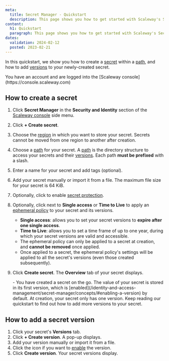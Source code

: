 ```yaml
---
meta:
  title: Secret Manager - Quickstart
  description: This page shows you how to get started with Scaleway's Secret Manager.
content:
  h1: Quickstart
  paragraph: This page shows you how to get started with Scaleway's Secret Manager.
dates:
  validation: 2024-02-12
  posted: 2023-02-21
---
```


In this quickstart, we show you how to create a [secret](/identity-and-access-management/secret-manager/concepts/#secret) within a [path](/identity-and-access-management/secret-manager/concepts/#path), and how to add [versions](/identity-and-access-management/secret-manager/concepts/#version) to your newly-created secret.

<Macro id="iam-requirements" />

<Message type="requirement">
  You have an account and are logged into the [Scaleway console](https://console.scaleway.com)
</Message>


## How to create a secret


1. Click **Secret Manager** in the **Security and Identity** section of the [Scaleway console](https://console.scaleway.com/) side menu.
2. Click **+ Create secret**.
3. Choose the [region](/identity-and-access-management/secret-manager/concepts/#region) in which you want to store your secret.
    <Message type="important">
     Secrets cannot be moved from one region to another after creation.
    </Message>
4. Choose a [path](/identity-and-access-management/secret-manager/concepts/#path) for your secret.
    <Message type="important">
      A [path](/identity-and-access-management/secret-manager/concepts/#path) is the directory structure to access your secrets and their [versions](/identity-and-access-management/secret-manager/concepts/#version). Each path **must be prefixed** with a slash.
    </Message>
5. Enter a name for your secret and add tags (optional).
6. Add your secret manually or import it from a file.
    <Message type="note">
     The maximum file size for your secret is 64 KiB.
    </Message>
7. Optionally, click <Icon name="toggle" /> to enable [secret protection](/identity-and-access-management/secret-manager/concepts/#secret-protection).
8. Optionally, click <Icon name="toggle" /> next to **Single access** or **Time to Live** to apply an [ephemeral policy](/identity-and-access-management/secret-manager/concepts/#ephemeral-policy) to your secret and its versions.
    <Message type="important">
     - **Single access**: allows you to set your secret versions to **expire after one single access**.
     - **Time to Live**: allows you to set a time frame of up to one year, during which your secret versions are valid and accessible.
     - The ephemeral policy can only be applied to a secret at creation, and **cannot be removed** once applied.
     - Once applied to a secret, the ephemeral policy's settings will be applied to all the secret's versions (even those created subsequently).
    </Message>
9. Click **Create secret**. The **Overview** tab of your secret displays.

    <Message type="note">
      - You have created a secret on the go. The value of your secret is stored in its first version, which is [enabled](/identity-and-access-management/secret-manager/concepts/#enabling-a-version) by default. At creation, your secret only has one version. Keep reading our quickstart to find out how to add more versions to your secret.
    </Message>


## How to add a secret version

1. Click your secret's **Versions** tab.
2. Click **+ Create version**. A pop-up displays.
3. Add your version manually or import it from a file.
4. Click the <Icon name="toggle" /> icon if you want to [enable](/identity-and-access-management/secret-manager/concepts/#enabling-a-version) the version.
5. Click **Create version**. Your secret versions display.